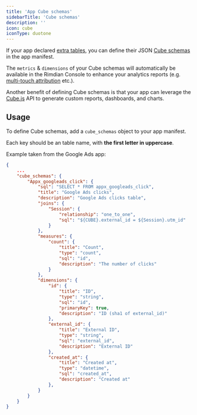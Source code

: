 ```yaml
---
title: 'App Cube schemas'
sidebarTitle: 'Cube schemas'
description: ''
icon: cube
iconType: duotone
---
```


If your app declared [extra tables](/apps-development/tables), you can define their JSON [Cube schemas](https://cube.dev/docs/product/data-modeling/overview) in the app manifest. 

The `metrics` & `dimensions` of your Cube schemas will automatically be available in the Rimdian Console to enhance your analytics reports (e.g. [multi-touch attribution](/multi-touch-attribution) etc.).

Another benefit of defining Cube schemas is that your app can leverage the [Cube.js](https://cube.dev/) API to generate custom reports, dashboards, and charts.

## Usage

To define Cube schemas, add a `cube_schemas` object to your app manifest. 

<Tip>Each key should be an table name, with **the first letter in uppercase**.</Tip>

Example taken from the Google Ads app:
```json
{
    ...
    "cube_schemas": {
        "Appx_googleads_click": {
            "sql": "SELECT * FROM appx_googleads_click",
            "title": "Google Ads clicks",
            "description": "Google Ads clicks table",
            "joins": {
                "Session": {
                    "relationship": "one_to_one",
                    "sql": "${CUBE}.external_id = ${Session}.utm_id"
                }
            },
            "measures": {
                "count": {
                    "title": "Count",
                    "type": "count",
                    "sql": "id",
                    "description": "The number of clicks"
                }
            },
            "dimensions": {
                "id": {
                    "title": "ID",
                    "type": "string",
                    "sql": "id",
                    "primaryKey": true,
                    "description": "ID (sha1 of external_id)"
                },
                "external_id": {
                    "title": "External ID",
                    "type": "string",
                    "sql": "external_id",
                    "description": "External ID"
                },
                "created_at": {
                    "title": "Created at",
                    "type": "datetime",
                    "sql": "created_at",
                    "description": "Created at"
                },
            }
        }
    }
}

